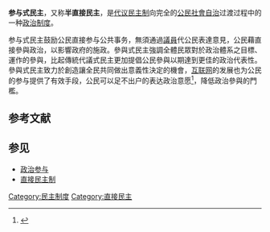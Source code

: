 {{Democracy}}
'''参与式民主'''，又称'''半直接民主'''，是[[代议民主制|代议民主制]]向完全的[[公民社會|公民社會]][[自治|自治]]过渡过程中的一种[[政治制度|政治制度]]。

参与式民主鼓励公民直接参与公共事务，無須通過[[議員|議員]]代公民表達意見，公民藉直接參與政治，以影響政府的施政。參與式民主強調全體民眾對於政治體系之目標、運作的參與，比起傳統代議式民主更加提倡公民參與以期達到更佳的政治代表性。參與式民主致力於創造讓全民共同做出意義性決定的機會，[[互联网|互联网]]的发展也为公民的参与提供了有效手段，公民可以足不出户的表达政治意愿<ref name="孙关宏">{{cite book|author = 孙关宏 |title = 政治学概论 |publisher = 复旦大学出版社 |date = 2003 |location = |pages = 303-306 |url = |doi = |id = |isbn = 7309036611 }}</ref>，降低政治參與的門檻。

==参考文献==
{{Reflist}}

==参见==
*[[政治参与|政治参与]]
*[[直接民主制|直接民主制]]

{{政治小作品}}

[[Category:民主制度|Category:民主制度]]
[[Category:直接民主|Category:直接民主]]